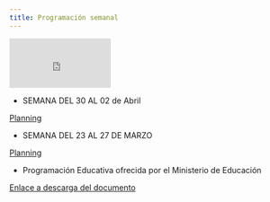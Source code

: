 ```yaml
---
title: Programación semanal   
---
```


<iframe src="https://giphy.com/embed/jtRWQDY6C4xmlGG56Y" width="180" height="88" frameBorder="0" class="giphy-embed" allowFullScreen></iframe> 


<div align="left">* SEMANA DEL 30 AL 02 de Abril  

[Planning](https://mega.nz/#!kY0EiaYS!-biUAHZiMVqBKnfaioIuWe15-Drwgrl4VdunSTuueIs)


<div align="left">* SEMANA DEL 23 AL 27 DE MARZO  

[Planning](https://mega.nz/#!IQkHHDLb!aoBW7kUtaClCuSVVcVYUogNM_V4uHZhKuEBOp6MUYdI)


* Programación Educativa ofrecida por el Ministerio de Educación

[Enlace a descarga del documento](https://mega.nz/#!AQsXUQwK!EOAtol5oJnk-uCl5PvV13_eq6jpkAjmrMAUDl-3IOfY)

</div>
